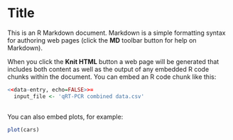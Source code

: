 Title
========================================================

This is an R Markdown document. Markdown is a simple formatting syntax for authoring web pages (click the **MD** toolbar button for help on Markdown).

When you click the **Knit HTML** button a web page will be generated that includes both content as well as the output of any embedded R code chunks within the document. You can embed an R code chunk like this:

```r
<<data-entry, echo=FALSE>>=
  input_file <- 'qRT-PCR combined data.csv'
  
```

You can also embed plots, for example:

```r
plot(cars)
```

